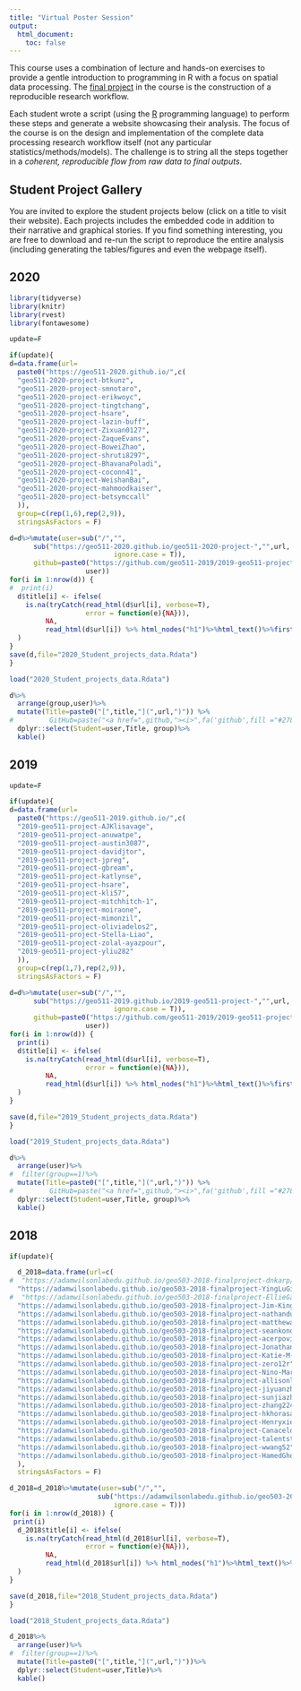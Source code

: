```yaml
---
title: "Virtual Poster Session"
output:
  html_document:
    toc: false
---
```

 
This course uses a combination of lecture and hands-on exercises to provide a gentle introduction to programming in R with a focus on spatial data processing. The [final project](Project.html) in the course is the construction of a reproducible research workflow.

Each student wrote a script (using the [R](https://www.r-project.org/) programming language) to perform these steps and generate a website showcasing their analysis. The focus of the course is on the design and implementation of the complete data processing research workflow itself (not any particular statistics/methods/models). The challenge is to string all the steps together in a _coherent, reproducible flow from raw data to final outputs_.  

## Student Project Gallery

You are invited to explore the student projects below (click on a title to visit their website).  Each projects includes the embedded code in addition to their narrative and graphical stories.   If you find something interesting, you are free to download and re-run the script to reproduce the entire analysis (including generating the tables/figures and even the webpage itself).

## 2020
```r
library(tidyverse)
library(knitr)
library(rvest)
library(fontawesome)

update=F

if(update){
d=data.frame(url=
  paste0("https://geo511-2020.github.io/",c(
  "geo511-2020-project-btkunz",
  "geo511-2020-project-smnotaro",
  "geo511-2020-project-erikwoyc",
  "geo511-2020-project-tingtchang",
  "geo511-2020-project-hsare",
  "geo511-2020-project-lazin-buff",
  "geo511-2020-project-Zixuan0127",
  "geo511-2020-project-ZaqueEvans",
  "geo511-2020-project-BoweiZhao",
  "geo511-2020-project-shruti8297",
  "geo511-2020-project-BhavanaPoladi",
  "geo511-2020-project-coconn41",
  "geo511-2020-project-WeishanBai",
  "geo511-2020-project-mahmoodkaiser",
  "geo511-2020-project-betsymccall"
  )),
  group=c(rep(1,6),rep(2,9)),
  stringsAsFactors = F)

d=d%>%mutate(user=sub("/","",
      sub("https://geo511-2020.github.io/geo511-2020-project-","",url,
                          ignore.case = T)),
      github=paste0("https://github.com/geo511-2019/2019-geo511-project-",
                   user))
for(i in 1:nrow(d)) {
#  print(i)
  d$title[i] <- ifelse(
    is.na(tryCatch(read_html(d$url[i], verbose=T), 
                   error = function(e){NA})),
         NA,
         read_html(d$url[i]) %>% html_nodes("h1")%>%html_text()%>%first()
  )
}
save(d,file="2020_Student_projects_data.Rdata")
}
```


```r
load("2020_Student_projects_data.Rdata")
```


```r
d%>%
  arrange(group,user)%>%
  mutate(Title=paste0("[",title,"](",url,")")) %>%
#         GitHub=paste("<a href=",github,"><i>",fa('github',fill ="#2780E3"),"</i></a>"))%>%
  dplyr::select(Student=user,Title, group)%>%
  kable()
```


## 2019
```r
update=F

if(update){
d=data.frame(url=
  paste0("https://geo511-2019.github.io/",c(
  "2019-geo511-project-AJKlisavage",
  "2019-geo511-project-anuwatpe",
  "2019-geo511-project-austin3087",
  "2019-geo511-project-davidjtor",
  "2019-geo511-project-jpreg",
  "2019-geo511-project-gbream",
  "2019-geo511-project-katlynse",
  "2019-geo511-project-hsare",
  "2019-geo511-project-kli57",
  "2019-geo511-project-mitchhitch-1",
  "2019-geo511-project-moiraone",
  "2019-geo511-project-mimonzil",
  "2019-geo511-project-oliviadelos2",
  "2019-geo511-project-Stella-Liao",
  "2019-geo511-project-zolal-ayazpour",
  "2019-geo511-project-yliu282"
  )),
  group=c(rep(1,7),rep(2,9)),
  stringsAsFactors = F)

d=d%>%mutate(user=sub("/","",
      sub("https://geo511-2019.github.io/2019-geo511-project-","",url,
                          ignore.case = T)),
      github=paste0("https://github.com/geo511-2019/2019-geo511-project-",
                   user))
for(i in 1:nrow(d)) {
  print(i)
  d$title[i] <- ifelse(
    is.na(tryCatch(read_html(d$url[i], verbose=T), 
                   error = function(e){NA})),
         NA,
         read_html(d$url[i]) %>% html_nodes("h1")%>%html_text()%>%first()
  )
}

save(d,file="2019_Student_projects_data.Rdata")
}
```


```r
load("2019_Student_projects_data.Rdata")
```

```r
d%>%
  arrange(user)%>%
#  filter(group==1)%>%
  mutate(Title=paste0("[",title,"](",url,")")) %>% 
#         GitHub=paste("<a href=",github,"><i>",fa('github',fill ="#2780E3"),"</i></a>"))%>%
  dplyr::select(Student=user,Title, group)%>%
  kable()
```



## 2018

```r
if(update){

  d_2018=data.frame(url=c(
#  "https://adamwilsonlabedu.github.io/geo503-2018-finalproject-dnkarp/",
  "https://adamwilsonlabedu.github.io/geo503-2018-finalproject-YingLuGit/",
#  "https://adamwilsonlabedu.github.io/geo503-2018-finalproject-EllieGaiser",
  "https://adamwilsonlabedu.github.io/geo503-2018-finalproject-Jim-King/",
  "https://adamwilsonlabedu.github.io/geo503-2018-finalproject-nathandubinin/",
  "https://adamwilsonlabedu.github.io/geo503-2018-finalproject-matthewamoia/",
  "https://adamwilsonlabedu.github.io/geo503-2018-finalproject-seankono/",
  "https://adamwilsonlabedu.github.io/geo503-2018-finalproject-acerpovicz/",
  "https://adamwilsonlabedu.github.io/geo503-2018-finalproject-JonathanMLynch/",
  "https://adamwilsonlabedu.github.io/geo503-2018-finalproject-Katie-M-Walsh",
  "https://adamwilsonlabedu.github.io/geo503-2018-finalproject-zero12r",
  "https://adamwilsonlabedu.github.io/geo503-2018-finalproject-Nino-Martinez/",
  "https://adamwilsonlabedu.github.io/geo503-2018-finalproject-allisonleet",
  "https://adamwilsonlabedu.github.io/geo503-2018-finalproject-jiyuanzh",
  "https://adamwilsonlabedu.github.io/geo503-2018-finalproject-sunjiazh",
  "https://adamwilsonlabedu.github.io/geo503-2018-finalproject-zhang224",
  "https://adamwilsonlabedu.github.io/geo503-2018-finalproject-hkhorasani",
  "https://adamwilsonlabedu.github.io/geo503-2018-finalproject-Henryxie1003",
  "https://adamwilsonlabedu.github.io/geo503-2018-finalproject-Canacelqr",
  "https://adamwilsonlabedu.github.io/geo503-2018-finalproject-talentstuder",
  "https://adamwilsonlabedu.github.io/geo503-2018-finalproject-wwang52",
  "https://adamwilsonlabedu.github.io/geo503-2018-finalproject-HamedGhodsi90"
  ),
  stringsAsFactors = F)

d_2018=d_2018%>%mutate(user=sub("/","",
                      sub("https://adamwilsonlabedu.github.io/geo503-2018-finalproject-","",url,
                          ignore.case = T)))
for(i in 1:nrow(d_2018)) {
 print(i)
  d_2018$title[i] <- ifelse(
    is.na(tryCatch(read_html(d_2018$url[i], verbose=T), 
                   error = function(e){NA})),
         NA,
         read_html(d_2018$url[i]) %>% html_nodes("h1")%>%html_text()%>%first()
  )
}

save(d_2018,file="2018_Student_projects_data.Rdata")
}

```

```r
load("2018_Student_projects_data.Rdata")

d_2018%>%
  arrange(user)%>%
#  filter(group==1)%>%
  mutate(Title=paste0("[",title,"](",url,")"))%>%
  dplyr::select(Student=user,Title)%>%
  kable()
```
